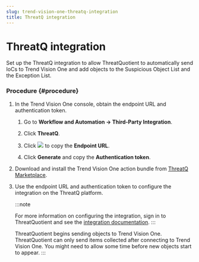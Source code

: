 ```yaml
---
slug: trend-vision-one-threatq-integration
title: ThreatQ integration
---
```

# ThreatQ integration

Set up the ThreatQ integration to allow ThreatQuotient to automatically send IoCs to Trend Vision One and add objects to the Suspicious Object List and the Exception List.

### Procedure {#procedure}

1.  In the Trend Vision One console, obtain the endpoint URL and authentication token.

    1.  Go to **Workflow and Automation → Third-Party Integration**.

    2.  Click **ThreatQ**.

    3.  Click ![](/images/dddna_summary_detection_copy=GUID-4DE35BE5-57A5-4919-BF9C-5EC95F9CA8FD=1=en-us=Low.webp) to copy the **Endpoint URL**.

    4.  Click **Generate** and copy the **Authentication token**.

2.  Download and install the Trend Vision One action bundle from [ThreatQ Marketplace](https://marketplace.threatq.com/details/trend-micro-vision-one-action-bundle).

3.  Use the endpoint URL and authentication token to configure the integration on the ThreatQ platform.

    :::note

    For more information on configuring the integration, sign in to ThreatQuotient and see the [integration documentation](https://helpcenter.threatq.com/Integration_Documentation/actions/Trend_Micro_Vision_One_Action_Bundle.htm).
    :::

    ThreatQuotient begins sending objects to Trend Vision One. ThreatQuotient can only send items collected after connecting to Trend Vision One. You might need to allow some time before new objects start to appear.
:::
